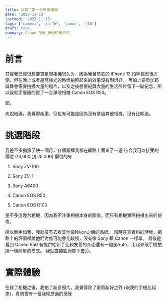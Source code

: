 ```yaml
---
title: 我買了第一台單眼相機
date: '2023-11-13'
lastmod: '2023-11-13'
tags: ['camera', 'zh-TW', 'canon', 'r50']
draft: true
summary: Canon R50 單眼相機介紹
---
```


# 前言

其實我已經很想要買單眼相機很久ㄌ，因為我目前拿的 iPhone 13 拍照雖然很方便，但在晚上或者是高強光的時候拍照起來的效果沒有到很好。
再加上要參加耶誕舞會需要拍攝大量的照片，以及之後想要紀錄大量的生活照片留下一點紀念，所以我就手癢癢的買了一台單眼相機 Canon EOS R50。

耶。

先說結論，我覺得超讚，但也有可能是因為沒有拿過其他相機，沒有比較過。

# 挑選階段

我差不多猶豫了快一個月，各個廠牌我都在網路上面查了一遍
符合我可以接受的價位 (10,000 到 25,000) 價位的有

1. Sony ZV-E10

2. Sony ZV-1

3. Sony A6400

3. Canon EOS R50

4. Canon EOS R100

差不多這幾台相機，因為我不注重相機本身的顏值，而只有相機實際拍攝出來的規格。

所以新手如我，我就沒有去看其他像Nikon之類的品牌。
當時在查資料的時候，網路上的評價都說他們對焦可能會比較慢，沒有像 Sony 跟 Canon 一樣準。
最後是看到 Canon R50 有提供給新手比較友善的介面還有一個全Auto，用起來跟手機拍照一樣簡單的模式。
我就直接腦弱買下去ㄌ。


# 實際體驗

在買了相機之後，我拍了超多照片。我覺得除了畫質超好之外 (跟我的手機比起來)，真的會有一種我經歷過的感覺